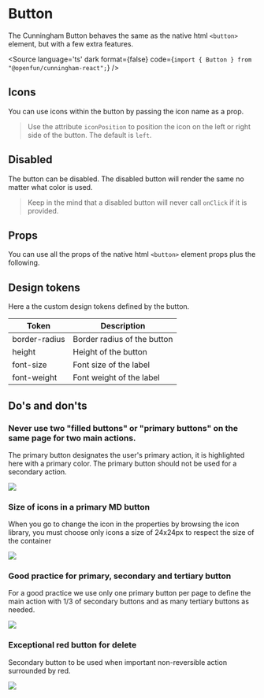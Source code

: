 
<Meta title="Button/Default" component={Button}/>


# Button

The Cunningham Button behaves the same as the native html `<button>` element, but with a few extra features.

<Canvas>
  <Story id="button--primary"/>
  <Story id="button--secondary"/>
  <Story id="button--tertiary"/>
  <Story id="button--danger"/>
</Canvas>

<Source
  language='ts'
  dark
  format={false}
  code={`import { Button } from "@openfun/cunningham-react";`}
/>

## Icons

You can use icons within the button by passing the icon name as a prop.

> Use the attribute `iconPosition` to position the icon on the left or right side of the button. The default is `left`.

<Canvas withSource="open">
  <Story id="button--icon-left"/>
</Canvas>

<Canvas withSource="open">
  <Story id="button--icon-right"/>
</Canvas>

## Disabled

The button can be disabled. The disabled button will render the same no matter what color is used.

> Keep in the mind that a disabled button will never call `onClick` if it is provided.

<Canvas withSource="open">
  <Story id="button--disabled"/>
</Canvas>

## Props

You can use all the props of the native html `<button>` element props plus the following.

<ArgsTable of={Button} />



## Design tokens

Here a the custom design tokens defined by the button.

| Token        	| Description                 	|
|---------------	|-----------------------------	|
| border-radius 	| Border radius of the button 	|
| height        	| Height of the button        	|
| font-size     	| Font size of the label      	|
| font-weight   	| Font weight of the label    	|

## Do's and don'ts

### Never use two "filled buttons" or "primary buttons" on the same page for two main actions.

The primary button designates the user's primary action, it is highlighted here with a primary color.
The primary button should not be used for a secondary action.

<img src="components/Button/resources/dd_1.svg"/>

### Size of icons in a primary MD button

When you go to change the icon in the properties by browsing the icon library, you must choose only icons a size of 24x24px
to respect the size of the container

<img src="components/Button/resources/dd_2.svg"/>

### Good practice for primary, secondary and tertiary button

For a good practice we use only one primary button per page to define the main action with 1/3 of secondary buttons and as
many tertiary buttons as needed.

<img src="components/Button/resources/dd_3.svg"/>

### Exceptional red button for delete

Secondary button to be used when important non-reversible action surrounded by red.

<img src="components/Button/resources/dd_4.svg"/>